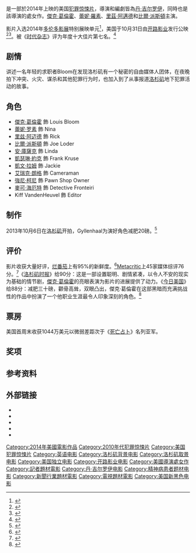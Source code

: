 {{noteTA
|G1=Show
|G2=Movie
|1=zh-hans:杰克·吉林哈尔;zh-hk:積克·哲寧賀;zh-tw:傑克·葛倫霍;zh-cn:杰克·吉伦哈尔;
|2=zh-cn:吉尔罗伊;zh-tw:吉洛伊;
|3=zh-hk:雲妮·羅素;zh-tw:蕾妮·羅素;zh-cn:蕾妮·罗素;
}}
{{Infobox film
| name           = 獨家腥聞
| original_name = ''{{lang|en|Nightcrawler}}''
| image          = Nightcrawlerfilm.jpg
| alt            = 
| caption        = 电影海报
| director       = [[丹·吉尔罗伊|丹·吉尔罗伊]]
| producer       = [[珍妮佛·福克斯|珍妮佛·福克斯]]<br />[[杰克·吉林哈尔|杰克·吉林哈尔]]<br />[[東尼·格萊|東尼·格萊]]<br />大衛·蘭卡斯特<br />米歇爾·理維克
| writer         = 丹·吉爾羅伊
| starring       = [[傑克·葛倫霍|傑克·葛倫霍]]<br />[[蕾妮·罗素|蕾妮·罗素]]<br />[[里兹·阿迈德|里兹·阿迈德]]<br />[[比爾·派斯頓|比爾·派斯頓]] 
| music          = [[詹姆斯·紐頓·霍華|詹姆斯·紐頓·霍華]]
| cinematography = [[勞勃·艾爾斯維特|勞勃·艾爾斯維特]]
| editing        = 約翰·吉爾羅伊
| studio         = Bold Films
| distributor    = [[開路影業|開路影業]] {{small|（美國）}}<br/>[[Entertainment_One|Entertainment One]] {{small|（英國）}}<ref>{{cite journal|url=http://variety.com/2014/film/news/eone-goes-toe-to-toe-with-hollywood-majors-in-u-k-1201262682/|title=EOne Goes Toe to Toe With Hollywood Majors in U.K.|journal=[[Variety_(magazine)|Variety]]|date=2014-07-15|accessdate=2014-07-22|archive-date=2020-11-29|archive-url=https://web.archive.org/web/20201129085114/https://variety.com/2014/film/news/eone-goes-toe-to-toe-with-hollywood-majors-in-u-k-1201262682/|dead-url=no}}</ref><br />[[Elevation_Pictures|Elevation Pictures]] {{small|（加拿大）}}<br/>[[Madman_Entertainment|Madman Entertainment]] {{small|（澳大利亞）}}
| released       = {{Film date|2014|09|05|[[多倫多國際電影節|TIFF]]|2014|10|31|美国|2014|11|14|台湾|2014|12|4|新加坡|2015|1|29|香港}}
| runtime        = 117分鐘<ref>{{cite web | url=http://www.bbfc.co.uk/releases/nightcrawler-film | title=''NIGHTCRAWLER'' (15) | work=[[British_Board_of_Film_Classification|British Board of Film Classification]] | date=2014-10-02 | accessdate=2014-10-03 | archive-date=2016-03-05 | archive-url=https://web.archive.org/web/20160305090138/http://www.bbfc.co.uk/releases/nightcrawler-film | dead-url=no }}</ref>
| country        = {{USA}}
| language       = 英语
| budget         = 850萬美元<ref>{{Cite web |url=http://www.imdb.com/title/tt2872718/business?ref_=tt_dt_bus |title=存档副本 |access-date=2014-10-31 |archive-date=2016-11-11 |archive-url=https://web.archive.org/web/20161111062724/http://www.imdb.com/title/tt2872718/business?ref_=tt_dt_bus |dead-url=no }}</ref>
| gross          = 5030万美元
| cn_name        = 夜行者
| hk_name        = 頭條殺機
| tw_name        = 獨家腥聞
| sg_name        = 独家腥闻
}}
{{作品名稱|name=''Nightcrawler''|hk=頭條殺機|tw=獨家腥聞|cn=夜行者|equiv-sg=tw}}是一部於2014年上映的美国[[犯罪片|犯罪]][[惊悚片|惊悚片]]，導演和編劇皆為[[丹·吉尔罗伊|丹·吉尔罗伊]]，同時也是該導演的處女作。[[傑克·葛倫霍|傑克·葛倫霍]]、[[蕾妮·羅素|蕾妮·羅素]]、[[里茲·阿邁德|里茲·阿邁德]]和[[比爾·派斯頓|比爾·派斯頓]]主演。

影片入选2014年[[多伦多影展|多伦多影展]]特别展映单元<ref name="Indiewire">{{cite web |url=http://variety.com/2014/film/news/tiff-toronto-intl-film-festival-gala-special-presentations-1201266480/ |title=Toronto Film Festival Lineup |accessdate=2014-07-22 |work=Variety |archive-date=2015-10-19 |archive-url=https://web.archive.org/web/20151019092814/http://variety.com/2014/film/news/tiff-toronto-intl-film-festival-gala-special-presentations-1201266480/ |dead-url=no }}</ref>，美国于10月31日由[[开路影业|开路影业]]发行公映<ref>{{cite web|title=Nightcrawler (2014)|url=http://www.boxofficemojo.com/movies/?id=nightcrawlers.htm|website=[[Box_Office_Mojo|Box Office Mojo]]|publisher=[[IMDB|IMDB]]|accessdate=2014-09-07|archive-date=2016-06-05|archive-url=https://archive.li/20160605045624/http://www.boxofficemojo.com/movies/?id=nightcrawlers.htm|dead-url=no}}</ref><ref>{{cite news|last=McNary|first=Dave|title=Jake Gyllenhaal’s Thriller ‘Nightcrawler’ Gets U.S. Distribution|url=http://variety.com/2014/film/news/cannes-jake-gyllenhaals-thriller-nightcrawler-gets-u-s-distribution-1201184424/|accessdate=2014-05-17|newspaper=variety.com|date=2014-05-17|archive-date=2018-08-28|archive-url=https://web.archive.org/web/20180828030936/https://variety.com/2014/film/news/cannes-jake-gyllenhaals-thriller-nightcrawler-gets-u-s-distribution-1201184424/|dead-url=no}}</ref>。被《[[时代杂志|时代杂志]]》评为年度十大佳片第七名。<ref >{{cite web |url=http://news.mtime.com/2014/12/04/1534808.html |language= |title=美国"时代"杂志年度十佳电影出炉 |publisher=时光网 |date=2014-12-04 |accessdate= |archive-url=https://web.archive.org/web/20141213023547/http://news.mtime.com/2014/12/04/1534808.html |archive-date=2014-12-13 |dead-url=yes }}</ref>

== 剧情 ==
讲述一名年轻的求职者Bloom在发现洛杉矶有一个秘密的自由媒体人团体，在夜晚拍下冲突、火灾、谋杀和其他犯罪行为时，也加入到了从事报道[[洛杉矶|洛杉矶]]地下犯罪活动的故事。

==角色==
* [[傑克·葛倫霍|傑克·葛倫霍]] 飾 Louis Bloom
* [[蕾妮·罗素|蕾妮·罗素]] 飾 Nina 
* [[里兹·阿迈德|里兹·阿迈德]] 飾 Rick
* [[比爾·派斯頓|比爾·派斯頓]] 飾 Joe Loder
* [[安·庫薩克|安·庫薩克]] 飾 Linda
* [[凱瑟琳·約克|凱瑟琳·約克]] 飾 Frank Kruse
* [[凱文·拉姆|凱文·拉姆]] 飾 Jackie
* [[艾瑞克·朗格|艾瑞克·朗格]] 飾 Cameraman 
* [[強尼·柯尼|強尼·柯尼]] 飾 Pawn Shop Owner 
* [[麥可·海厄特|麥可·海厄特]] 飾 Detective Fronteiri
* Kiff VandenHeuvel 飾 Editor

==制作==
2013年10月6日在[[洛杉矶|洛杉矶]]开拍，Gyllenhaal为演好角色减肥20磅。<ref>{{cite news|title=Jake Gyllenhaal Looks Super Skinny On Nightcrawler Set—See the Pic|url=http://www.eonline.com/news/470517/jake-gyllenhaal-looks-super-skinny-on-nightcrawler-set-see-the-pic?|accessdate=2013-10-23|newspaper=E! Online|date=2013-10-15|archive-date=2021-02-11|archive-url=https://web.archive.org/web/20210211180627/http://www.eonline.com/news/470517/jake-gyllenhaal-looks-super-skinny-on-nightcrawler-set-see-the-pic|dead-url=no}}</ref>

==评价==
影片收获大量好评，[[烂番茄|烂番茄]]上有95%的新鲜度。<ref>{{cite web|url=http://www.rottentomatoes.com/m/nightcrawler/|title=Nightcrawler (2014)|website=Rotten Tomatoes|accessdate=2014-10-29|archive-date=2019-05-06|archive-url=https://web.archive.org/web/20190506164814/https://www.rottentomatoes.com/m/nightcrawler|dead-url=no}}</ref>[[Metacritic|Metacritic]]上45家媒体综评76分。<ref>{{cite web | url=http://www.metacritic.com/movie/nightcrawler | title=Nightcrawler Reviews | work=[[Metacritic|Metacritic]] | publisher=[[CBS_Interactive|CBS Interactive]] | accessdate=2014-10-28 | archive-date=2018-02-01 | archive-url=https://web.archive.org/web/20180201064602/http://www.metacritic.com/movie/nightcrawler | dead-url=no }}</ref>《[[洛杉矶时报|洛杉矶时报]]》给90分：这是一部设置聪明、剧情紧凑，以令人不安的现实为基础的情节剧，[[傑克·葛倫霍|傑克·葛倫霍]]的亮眼表演为影片的进展提供了动力。《[[今日美国|今日美国]]》给88分：减肥三十磅，颧骨高耸，双眼凸出，傑克·葛倫霍在这部黑暗而充满挑战性的作品中扮演了一个他职业生涯最令人印象深刻的角色。<ref>{{Cite web |url=http://news.mtime.com/2014/11/03/1533492-2.html#content |title=《夜行者》与《死亡占卜》并列榜首 |access-date=2014-11-03 |archive-date=2018-01-27 |archive-url=https://web.archive.org/web/20180127143322/http://news.mtime.com/2014/11/03/1533492-2.html#content |dead-url=no }}</ref>

== 票房 ==
美国首周末收获1044万美元以微弱差距次于《[[死亡占卜|死亡占卜]]》名列亚军。

==奖项==
{{main|《夜行者》获奖名单}}

==参考资料==
{{reflist|2}}

==外部链接==
* {{IMDb title|2872718}}
* {{mojo title|nightcrawlers}}
* {{douban}}
* {{rotten-tomatoes|nightcrawler}}
* {{metacritic film|nightcrawler}}

{{DEFAULTSORT:Nightcrawler}}
[[Category:2014年美國電影作品|Category:2014年美國電影作品]]
[[Category:2010年代犯罪惊悚片|Category:2010年代犯罪惊悚片]]
[[Category:美国犯罪惊悚片|Category:美国犯罪惊悚片]]
[[Category:英语电影|Category:英语电影]]
[[Category:洛杉矶背景电影|Category:洛杉矶背景电影]]
[[Category:洛杉矶取景电影|Category:洛杉矶取景电影]]
[[Category:美国独立电影|Category:美国独立电影]]
[[Category:开路影业电影|Category:开路影业电影]]
[[Category:美國導演處女作|Category:美國導演處女作]]
[[Category:記者題材電影|Category:記者題材電影]]
[[Category:丹·吉尔罗伊电影|Category:丹·吉尔罗伊电影]]
[[Category:精神病患者题材电影|Category:精神病患者题材电影]]
[[Category:新聞行業題材電影|Category:新聞行業題材電影]]
[[Category:電視題材電影|Category:電視題材電影]]
[[Category:美国新黑色电影|Category:美国新黑色电影]]